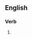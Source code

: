 ==English==

===Verb===
{{head|en|present participle}}

# {{present participle of|memorialize|lang=en|nocat=1}}